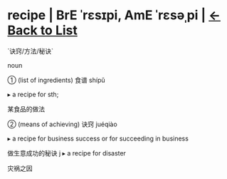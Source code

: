 = recipe | BrE ˈrɛsɪpi, AmE ˈrɛsəˌpi | [[/wordsi|<-Back to List]] =

`诀窍/方法/秘诀`

noun

① (list of ingredients) 食谱 shípǔ

▸ a recipe for sth;

某食品的做法

② (means of achieving) 诀窍 juéqiào

▸ a recipe for business success or for succeeding in business

做生意成功的秘诀
j
▸ a recipe for disaster

灾祸之因
